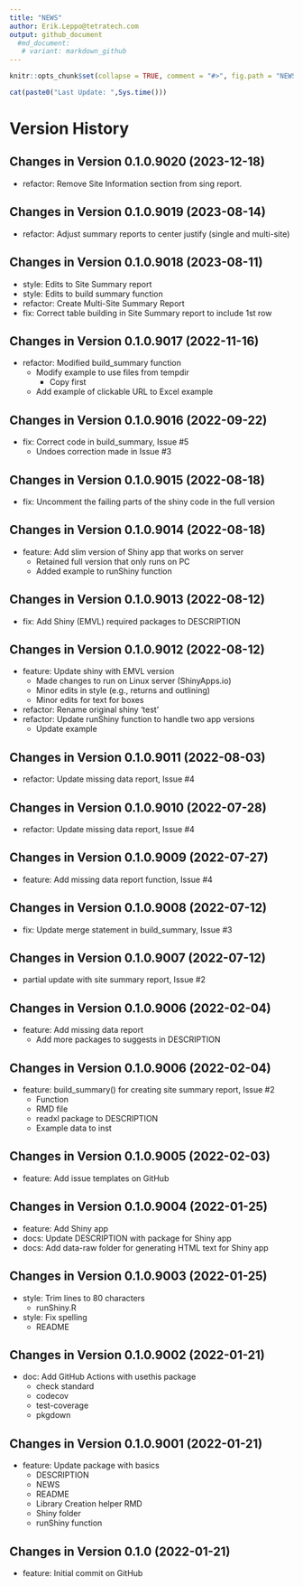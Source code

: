 ```yaml
---
title: "NEWS"
author: Erik.Leppo@tetratech.com
output: github_document
  #md_document:
   # variant: markdown_github
---
```


<!-- NEWS.md is generated from NEWS.Rmd. Please edit that file -->

```r
knitr::opts_chunk$set(collapse = TRUE, comment = "#>", fig.path = "NEWS-")
```

```r
cat(paste0("Last Update: ",Sys.time()))
```

# Version History

## Changes in Version 0.1.0.9020 (2023-12-18)

* refactor: Remove Site Information section from sing report.

## Changes in Version 0.1.0.9019 (2023-08-14)

* refactor: Adjust summary reports to center justify (single and multi-site)

## Changes in Version 0.1.0.9018 (2023-08-11)

* style: Edits to Site Summary report
* style: Edits to build summary function
* refactor: Create Multi-Site Summary Report
* fix: Correct table building in Site Summary report to include 1st row

## Changes in Version 0.1.0.9017 (2022-11-16)

* refactor: Modified build_summary function 
    + Modify example to use files from tempdir
        - Copy first
    + Add example of clickable URL to Excel example

## Changes in Version 0.1.0.9016 (2022-09-22)

* fix: Correct code in build_summary, Issue #5
    + Undoes correction made in Issue #3

## Changes in Version 0.1.0.9015 (2022-08-18)

* fix: Uncomment the failing parts of the shiny code in the full version

## Changes in Version 0.1.0.9014 (2022-08-18)

* feature: Add slim version of Shiny app that works on server
    + Retained full version that only runs on PC
    + Added example to runShiny function

## Changes in Version 0.1.0.9013 (2022-08-12)

* fix: Add Shiny (EMVL) required packages to DESCRIPTION

## Changes in Version 0.1.0.9012 (2022-08-12)

* feature: Update shiny with EMVL version
    + Made changes to run on Linux server (ShinyApps.io)
    + Minor edits in style (e.g., returns and outlining)
    + Minor edits for text for boxes
* refactor: Rename original shiny 'test'
* refactor: Update runShiny function to handle two app versions
    + Update example

## Changes in Version 0.1.0.9011 (2022-08-03)

* refactor: Update missing data report, Issue #4

## Changes in Version 0.1.0.9010 (2022-07-28)

* refactor: Update missing data report, Issue #4

## Changes in Version 0.1.0.9009 (2022-07-27)

* feature: Add missing data report function, Issue #4

## Changes in Version 0.1.0.9008 (2022-07-12)

* fix: Update merge statement in build_summary, Issue #3

## Changes in Version 0.1.0.9007 (2022-07-12)

* partial update with site summary report, Issue #2

## Changes in Version 0.1.0.9006 (2022-02-04)

* feature: Add missing data report
    + Add more packages to suggests in DESCRIPTION

## Changes in Version 0.1.0.9006 (2022-02-04)

* feature:  build_summary() for creating site summary report, Issue #2
    + Function
    + RMD file 
    + readxl package to DESCRIPTION
    + Example data to inst\extdata\
    
## Changes in Version 0.1.0.9005 (2022-02-03)

* feature: Add issue templates on GitHub

## Changes in Version 0.1.0.9004 (2022-01-25)

* feature: Add Shiny app
* docs: Update DESCRIPTION with package for Shiny app
* docs: Add data-raw folder for generating HTML text for Shiny app

## Changes in Version 0.1.0.9003 (2022-01-25)

* style: Trim lines to 80 characters
    + runShiny.R
* style: Fix spelling
    + README

## Changes in Version 0.1.0.9002 (2022-01-21)

* doc: Add GitHub Actions with usethis package
    + check standard
    + codecov
    + test-coverage
    + pkgdown

## Changes in Version 0.1.0.9001 (2022-01-21)

* feature: Update package with basics
    + DESCRIPTION
    + NEWS
    + README
    + Library Creation helper RMD
    + Shiny folder
    + runShiny function

## Changes in Version 0.1.0 (2022-01-21)

* feature: Initial commit on GitHub

    
